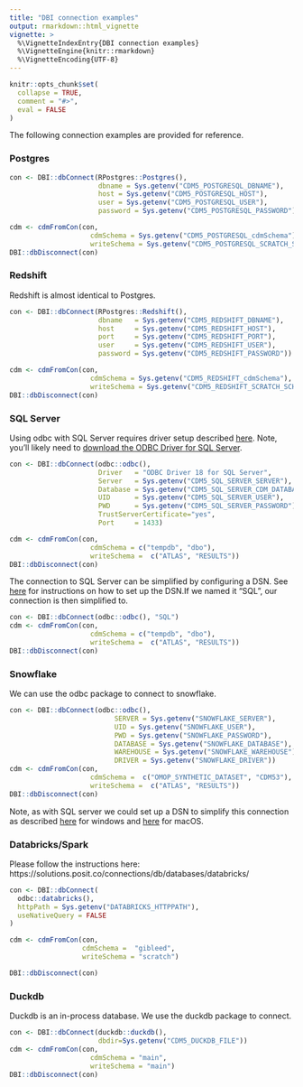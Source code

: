 ```yaml
---
title: "DBI connection examples"
output: rmarkdown::html_vignette
vignette: >
  %\VignetteIndexEntry{DBI connection examples}
  %\VignetteEngine{knitr::rmarkdown}
  %\VignetteEncoding{UTF-8}
---
```


```r
knitr::opts_chunk$set(
  collapse = TRUE,
  comment = "#>",
  eval = FALSE
)
```

The following connection examples are provided for reference.

### Postgres

```r
con <- DBI::dbConnect(RPostgres::Postgres(),
                      dbname = Sys.getenv("CDM5_POSTGRESQL_DBNAME"),
                      host = Sys.getenv("CDM5_POSTGRESQL_HOST"),
                      user = Sys.getenv("CDM5_POSTGRESQL_USER"),
                      password = Sys.getenv("CDM5_POSTGRESQL_PASSWORD"))

cdm <- cdmFromCon(con, 
                    cdmSchema = Sys.getenv("CDM5_POSTGRESQL_cdmSchema"), 
                    writeSchema = Sys.getenv("CDM5_POSTGRESQL_SCRATCH_SCHEMA"))
DBI::dbDisconnect(con)
```

### Redshift

Redshift is almost identical to Postgres.

```r
con <- DBI::dbConnect(RPostgres::Redshift(),
                      dbname   = Sys.getenv("CDM5_REDSHIFT_DBNAME"),
                      host     = Sys.getenv("CDM5_REDSHIFT_HOST"),
                      port     = Sys.getenv("CDM5_REDSHIFT_PORT"),
                      user     = Sys.getenv("CDM5_REDSHIFT_USER"),
                      password = Sys.getenv("CDM5_REDSHIFT_PASSWORD"))

cdm <- cdmFromCon(con, 
                    cdmSchema = Sys.getenv("CDM5_REDSHIFT_cdmSchema"), 
                    writeSchema = Sys.getenv("CDM5_REDSHIFT_SCRATCH_SCHEMA"))
DBI::dbDisconnect(con)
```



### SQL Server

Using odbc with SQL Server requires driver setup described [here](https://solutions.posit.co/connections/db/r-packages/odbc/). Note, you'll likely need to [download the ODBC Driver for SQL Server](https://learn.microsoft.com/en-us/sql/connect/odbc/download-odbc-driver-for-sql-server?view=sql-server-ver16). 

```r
con <- DBI::dbConnect(odbc::odbc(),
                      Driver   = "ODBC Driver 18 for SQL Server",
                      Server   = Sys.getenv("CDM5_SQL_SERVER_SERVER"),
                      Database = Sys.getenv("CDM5_SQL_SERVER_CDM_DATABASE"),
                      UID      = Sys.getenv("CDM5_SQL_SERVER_USER"),
                      PWD      = Sys.getenv("CDM5_SQL_SERVER_PASSWORD"),
                      TrustServerCertificate="yes",
                      Port     = 1433)

cdm <- cdmFromCon(con, 
                    cdmSchema = c("tempdb", "dbo"), 
                    writeSchema =  c("ATLAS", "RESULTS"))
DBI::dbDisconnect(con)
```

The connection to SQL Server can be simplified by configuring a DSN. See [here](https://www.r-bloggers.com/2018/05/setting-up-an-odbc-connection-with-ms-sql-server-on-windows/) for instructions on how to set up the DSN.If we named it "SQL", our connection is then simplified to.

```r
con <- DBI::dbConnect(odbc::odbc(), "SQL")
cdm <- cdmFromCon(con, 
                    cdmSchema = c("tempdb", "dbo"), 
                    writeSchema =  c("ATLAS", "RESULTS"))
DBI::dbDisconnect(con)
```

### Snowflake

We can use the odbc package to connect to snowflake. 

```r
con <- DBI::dbConnect(odbc::odbc(),
                          SERVER = Sys.getenv("SNOWFLAKE_SERVER"),
                          UID = Sys.getenv("SNOWFLAKE_USER"),
                          PWD = Sys.getenv("SNOWFLAKE_PASSWORD"),
                          DATABASE = Sys.getenv("SNOWFLAKE_DATABASE"),
                          WAREHOUSE = Sys.getenv("SNOWFLAKE_WAREHOUSE"),
                          DRIVER = Sys.getenv("SNOWFLAKE_DRIVER"))
cdm <- cdmFromCon(con, 
                    cdmSchema =  c("OMOP_SYNTHETIC_DATASET", "CDM53"), 
                    writeSchema =  c("ATLAS", "RESULTS"))
DBI::dbDisconnect(con)
```

Note, as with SQL server we could set up a DSN to simplify this connection as described [here](https://docs.snowflake.com/developer-guide/odbc/odbc-windows) for windows and [here](https://docs.snowflake.com/developer-guide/odbc/odbc-mac) for macOS.


### Databricks/Spark

Please follow the instructions here: https://solutions.posit.co/connections/db/databases/databricks/ 

```r
con <- DBI::dbConnect(
  odbc::databricks(),
  httpPath = Sys.getenv("DATABRICKS_HTTPPATH"),
  useNativeQuery = FALSE
)

cdm <- cdmFromCon(con, 
                  cdmSchema =  "gibleed", 
                  writeSchema = "scratch")

DBI::dbDisconnect(con)
```


### Duckdb

Duckdb is an in-process database. We use the duckdb package to connect.

```r
con <- DBI::dbConnect(duckdb::duckdb(), 
                      dbdir=Sys.getenv("CDM5_DUCKDB_FILE"))
cdm <- cdmFromCon(con, 
                    cdmSchema = "main", 
                    writeSchema = "main")
DBI::dbDisconnect(con)
```
